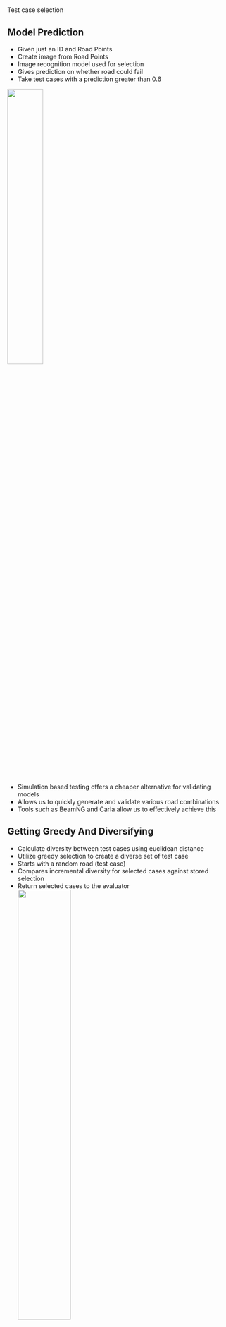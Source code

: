 # {auto-animate=true; background-color="#66cccc"}

::: r-fit-text
[Test case selection]{.flow}
:::

## Model Prediction {auto-animate=true}
- Given just an ID and Road Points
- Create image from Road Points
- Image recognition model used for selection
- Gives prediction on whether road could fail
- Take test cases with a prediction greater than 0.6

![](img/icst/test.png){.absolute top=30% right=5% height="40%"}


::: {.notes}
- Simulation based testing offers a cheaper alternative for validating models
- Allows us to quickly generate and validate various road combinations
- Tools such as BeamNG and Carla allow us to effectively achieve this
:::

## Getting Greedy And Diversifying {auto-animate=true}
- Calculate diversity between test cases using euclidean distance
- Utilize greedy selection to create a diverse set of test case
- Starts with a random road (test case)
- Compares incremental diversity for selected cases against stored selection 
- Return selected cases to the evaluator
![](img/icst/greedy-solution.svg){.absolute top=35% right=5% height="50%"}


::: {.notes}
- However, despite these methods, it is still common to create the starting points via random generation
- And then iteratively optimizing those generated points.
:::
